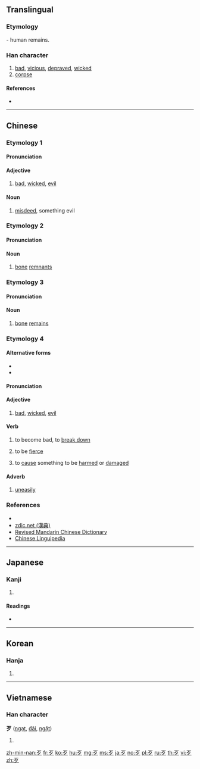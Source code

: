 {{also|歺}}
==Translingual==
{{stroke order|type=animate}}

===Etymology===
{{Han etyl}}
{{liushu|p}} - human remains.

===Han character===
{{Han char|rn=78|rad=歹|as=00|sn=4|four=10207|canj=MNI|ids=⿱一夕}}

# [[bad]], [[vicious]], [[depraved]], [[wicked]]
# [[corpse]]

====References====
* {{Han ref|kx=0578.150|dkj=16359|dj=0969.070|hdz=21379.140|uh=6B79|ud=27513|bh=A4EF|bd=42223}}

----

==Chinese==
{{zh-forms}}

===Etymology 1===

====Pronunciation====
{{zh-pron
|m=dǎi
|c=daai2
|h=pfs=tái
|mn=tái
|w=
|mc=
|oc=
|ma=|ma2=
|cat=a,n
}}

====Adjective====
{{zh-adj}}

# [[bad]], [[wicked]], [[evil]]
#: {{zh-usex|歹意|'''malicious''' intent}}

====Noun====
{{zh-noun}}

# [[misdeed]], something evil
#: {{zh-usex|為{wéi}非.作歹|to do '''evil'''}}

===Etymology 2===

====Pronunciation====
{{zh-pron
|m=è
|c=ngaat6,aat3
|h=
|mn=
|w=
|mc=
|oc=
|ma=|ma2=
|cat=n
}}

====Noun====
{{zh-noun}}

# {{zh-obsolete}} [[bone]] [[remnant]]s

===Etymology 3===

====Pronunciation====
{{zh-pron
|m=jīng
|c=
|h=
|mn=
|w=
|mc=
|oc=
|ma=|ma2=
|cat=n
}}

====Noun====
{{zh-noun}}

# {{zh-obsolete}} [[bone]] [[remains]]

===Etymology 4===

====Alternative forms====
* {{zh-l|否}}
* {{zh-l|壞}}

====Pronunciation====
{{zh-pron
|m=
|c=
|h=
|mn=pháiⁿ/phái
|w=
|mc=
|oc=
|ma=|ma2=
|cat=adj,v,adv
}}

====Adjective====
{{zh-adj}} {{tcx|Min Nan|lang=zh}}

# [[bad]], [[wicked]], [[evil]]
#: {{zh-usex|歹勢|excuse me (lit. '''bad''' feeling)|MN|tr=pháiⁿ-sè}}

====Verb====
{{zh-verb}} {{tcx|Min Nan|lang=zh}}

# to become bad, to [[break down]]
#: {{zh-usex|冷氣 歹 去 矣！|The air conditioner '''broke down'''!|MN|tr=Léng-khì pháiⁿ--khì--ah!}}
# to be [[fierce]]
#: {{zh-usex|你 無代無誌 歹 我 創 啥？|Why are you '''being fierce''' to me for no reason?|MN|tr=Lí bô-tāi-bô-chì pháiⁿ góa chhòng siáⁿ?}}
# to [[cause]] something to be [[harmed]] or [[damaged]]
#: {{zh-usex|我 食 歹 腹肚，所以 下晡 著 請假。|I '''became sick''' because of bad food, so I have to take my afternoon off.|MN|tr=Góa chia̍h-pháiⁿ pak-tó͘, só͘-í ē-po͘ tio̍h chhéng-ká.}}

====Adverb====
{{zh-adv}} {{tcx|Min Nan|lang=zh}}

# [[uneasily]]
#: {{zh-usex|落雨 的 時陣，這 條 路 就 變 甲 真 歹 行。|When it rains, the road becomes really '''difficult''' to walk on.|MN|tr=Lo̍h-hō͘ ê sî-chūn, chit tiâu lō͘ tō piàn kah chin pháiⁿ kiâⁿ.}}

===References===
* {{thcwd|817}}
* [http://www.zdic.net/z/1c/js/6B79.htm zdic.net (漢典)]
* [http://dict.revised.moe.edu.tw/ Revised Mandarin Chinese Dictionary]
* [http://chinese-linguipedia.org/clk/search/%E6%AD%B9/94114/189440 Chinese Linguipedia]

----

==Japanese==

===Kanji===
{{ja-kanji|grade=|rs=歹00}}

# {{defn|lang=ja|sort=歹00}}

====Readings====
* {{ja-readings|on=[[がつ]] (gatsu), [[あつ]] (atsu), [[がち]] (gachi)|kun=[[わるい]] (warui), [[かばねへん]] (kabanehen)}}

----

==Korean==

===Hanja===
{{ko-hanja|hangeul=[[알]], [[대]]|eumhun=|rv=al, dae|mr=al, tae|y=al, tay}}

# {{defn|lang=ko|sort=歹00}}

----

==Vietnamese==

===Han character===
'''歹''' ([[ngạt]], [[đãi]], [[ngặt]])

# {{defn|lang=vi}}

[[Category:CJKV radicals| ]]

[[zh-min-nan:歹]]
[[fr:歹]]
[[ko:歹]]
[[hu:歹]]
[[mg:歹]]
[[ms:歹]]
[[ja:歹]]
[[no:歹]]
[[pl:歹]]
[[ru:歹]]
[[th:歹]]
[[vi:歹]]
[[zh:歹]]